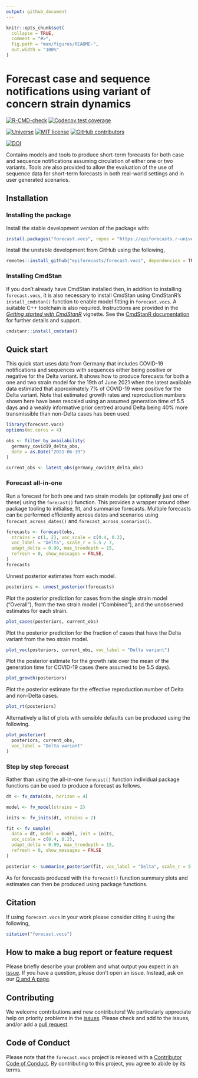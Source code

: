 ```yaml
---
output: github_document
---
```


<!-- README.md is generated from README.Rmd. Please edit that file -->

```r
knitr::opts_chunk$set(
  collapse = TRUE,
  comment = "#>",
  fig.path = "man/figures/README-",
  out.width = "100%"
)
```

# Forecast case and sequence notifications using variant of concern strain dynamics

[![R-CMD-check](https://github.com/epiforecasts/forecast.vocs/workflows/R-CMD-check/badge.svg)](https://github.com/epiforecasts/forecast.vocs/actions/workflows/R-CMD-check.yaml) [![Codecov test coverage](https://codecov.io/gh/epiforecasts/forecast.vocs/branch/main/graph/badge.svg)](https://app.codecov.io/gh/epiforecasts/forecast.vocs)

[![Universe](https://epiforecasts.r-universe.dev/badges/forecast.vocs)](https://epiforecasts.r-universe.dev/) [![MIT license](https://img.shields.io/badge/License-MIT-blue.svg)](https://github.com/epiforecasts/forecast.vocs/blob/master/LICENSE.md/) [![GitHub contributors](https://img.shields.io/github/contributors/epiforecasts/forecast.vocs)](https://github.com/epiforecasts/forecast.vocs/graphs/contributors) 

[![DOI](https://zenodo.org/badge/383161374.svg)](https://zenodo.org/badge/latestdoi/383161374)

Contains models and tools to produce short-term forecasts for both case and sequence notifications assuming circulation of either one or two variants. Tools are also provided to allow the evaluation of the use of sequence data for short-term forecasts in both real-world settings and in user generated scenarios.

## Installation


### Installing the package

Install the stable development version of the package with:

```r
install.packages("forecast.vocs", repos = "https://epiforecasts.r-universe.dev")
```

Install the unstable development from GitHub using the following, 

```r
remotes::install_github("epiforecasts/forecast.vocs", dependencies = TRUE)
```

### Installing CmdStan

If you don't already have CmdStan installed then, in addition to installing `forecast.vocs`, it is also necessary to install CmdStan using CmdStanR's 
`install_cmdstan()` function to enable model fitting in `forecast.vocs`. A suitable C++ toolchain is also required. Instructions are provided in the [_Getting started with
CmdStanR_](https://mc-stan.org/cmdstanr/articles/cmdstanr.html) vignette. See the [CmdStanR documentation](https://mc-stan.org/cmdstanr/) for further details and support. 

```r
cmdstanr::install_cmdstan()
```

## Quick start

This quick start uses data from Germany that includes COVID-19 notifications and sequences with sequences either being positive or negative for the Delta variant. It shows how to produce forecasts for both a one and two strain model for the 19th of June 2021 when the latest available data estimated that approximately 7% of COVID-19 were positive for the Delta variant. Note that estimated growth rates and reproduction numbers shown here have been rescaled using an assumed generation time of 5.5 days and a weakly informative prior centred around Delta being 40% more transmissible than non-Delta cases has been used.

```r
library(forecast.vocs)
options(mc.cores = 4)

obs <- filter_by_availability(
  germany_covid19_delta_obs,
  date = as.Date("2021-06-19")
)

current_obs <- latest_obs(germany_covid19_delta_obs)
```

### Forecast all-in-one

Run a forecast for both one and two strain models (or optionally just one of these) using the `forecast()` function. This provides a wrapper around other package tooling to initialise, fit, and summarise forecasts. Multiple forecasts can be performed efficiently across dates and scenarios using `forecast_across_dates()` and `forecast_across_scenarios()`.

```r
forecasts <- forecast(obs,
  strains = c(1, 2), voc_scale = c(0.4, 0.2),
  voc_label = "Delta", scale_r = 5.5 / 7,
  adapt_delta = 0.99, max_treedepth = 15,
  refresh = 0, show_messages = FALSE,
)
forecasts
```

Unnest posterior estimates from each model.

```r
posteriors <- unnest_posterior(forecasts)
```

Plot the posterior prediction for cases from the single strain model ("Overall"), from the two strain model ("Combined"), and the unobserved estimates for each strain.

```r
plot_cases(posteriors, current_obs)
```

Plot the posterior prediction for the fraction of cases that have the Delta variant from the two strain model.

```r
plot_voc(posteriors, current_obs, voc_label = "Delta variant")
```

Plot the posterior estimate for the growth rate over the mean of the generation time for COVID-19 cases (here assumed to be 5.5 days).

```r
plot_growth(posteriors)
```

Plot the posterior estimate for the effective reproduction number of Delta and non-Delta cases.

```r
plot_rt(posteriors)
```

Alternatively a list of plots with sensible defaults can be produced using the following. 

```r
plot_posterior(
  posteriors, current_obs,
  voc_label = "Delta variant"
)
```

### Step by step forecast

Rather than using the all-in-one `forecast()` function individual package functions can be used to produce a forecast as follows.

```r
dt <- fv_data(obs, horizon = 4)

model <- fv_model(strains = 2)

inits <- fv_inits(dt, strains = 2)

fit <- fv_sample(
  data = dt, model = model, init = inits,
  voc_scale = c(0.4, 0.2),
  adapt_delta = 0.99, max_treedepth = 15,
  refresh = 0, show_messages = FALSE
)

posterior <- summarise_posterior(fit, voc_label = "Delta", scale_r = 5.5 / 7)
```

As for forecasts produced with the `forecast()` function summary plots and estimates can then be produced using package functions.

## Citation

If using `forecast.vocs` in your work please consider citing it using the following,

```r
citation("forecast.vocs")
```

## How to make a bug report or feature request

Please briefly describe your problem and what output you expect in an [issue](https://github.com/epiforecasts/forecast.vocs/issues). If you have a question, please don't open an issue. Instead, ask on our [Q and A page](https://github.com/epiforecasts/forecast.vocs/discussions/categories/q-a).

## Contributing

We welcome contributions and new contributors! We particularly appreciate help on priority problems in the [issues](https://github.com/epiforecasts/forecast.vocs/issues). Please check and add to the issues, and/or add a [pull request](https://github.com/epiforecasts/forecast.vocs/pulls).

## Code of Conduct
  
Please note that the `forecast.vocs` project is released with a [Contributor Code of Conduct](epiforecasts.io/forecast.vocs/CODE_OF_CONDUCT.html). By contributing to this project, you agree to abide by its terms.

